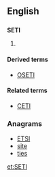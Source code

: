 {{also|seti}}
==English==
{{wikipedia}}

==={{acronym}}===
'''SETI'''

# {{astronomy}} {{acronym of|Search for [[extraterrestrial|Extraterrestrial]] Intelligence}}

====Derived terms====
* [[OSETI]]

====Related terms====
* [[CETI]]

===Anagrams===
* [[ETSI#English|ETSI]]
* [[site#English|site]]
* [[ties#English|ties]]

[[et:SETI]]